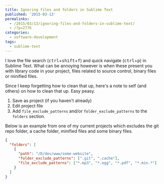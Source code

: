 ---
title: Ignoring files and folders in Sublime Text
published: '2015-03-13'
permalinks:
  - /2015/03/13/ignoring-files-and-folders-in-sublime-text/
  - /?p=2776
categories:
  - software-development
tags:
  - sublime-text
---

I love the file search (<kbd>ctrl</kbd>+<kbd>shift</kbd>+<kbd>f</kbd>) and quick navigate (<kbd>ctrl</kbd>+<kbd>p</kbd>) in Sublime Text. What can be annoying however is when these present you with library code in your project, files related to source control, binary files or minified files.

Since I keep forgetting how to clean that up, here's a note to self (and others) on how to clean that up. Easy peasy.

1. Save as project (if you haven't already)
1. Edit project file
1. Add `file_exclude_patterns` and/or `folder_exclude_patterns` to the `folders` section.

Below is an example from one of my current projects which excludes the git repo folder, a cache folder, minified files and some binary files.

```json
{
  "folders": [
    {
      "path": "/D/dev/www/some-website",
      "folder_exclude_patterns": [".git", ".cache"],
      "file_exclude_patterns": ["*.mp3", "*.ogg", "*.pdf", "*.min.*"]
    }
  ]
}
```
